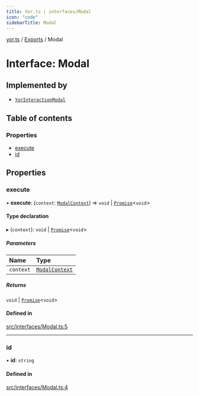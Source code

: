 ```yaml
---
title: Yor.ts | interfaces/Modal
icon: "code"
sidebarTitle: Modal
---
```

[yor.ts](../README) / [Exports](../modules) / Modal

# Interface: Modal

## Implemented by

- [`YorInteractionModal`](../classes/YorInteractionModal)

## Table of contents

### Properties

- [execute](Modal#execute)
- [id](Modal#id)

## Properties

### execute

• **execute**: (`context`: [`ModalContext`](../classes/ModalContext)) => `void` \| [`Promise`]( https://developer.mozilla.org/docs/Web/JavaScript/Reference/Global_Objects/Promise )\<`void`\>

#### Type declaration

▸ (`context`): `void` \| [`Promise`]( https://developer.mozilla.org/docs/Web/JavaScript/Reference/Global_Objects/Promise )\<`void`\>

##### Parameters

| Name | Type |
| :------ | :------ |
| `context` | [`ModalContext`](../classes/ModalContext) |

##### Returns

`void` \| [`Promise`]( https://developer.mozilla.org/docs/Web/JavaScript/Reference/Global_Objects/Promise )\<`void`\>

#### Defined in

[src/interfaces/Modal.ts:5](https://github.com/OreOreki/interactions.ts/blob/17758ff/src/interfaces/Modal.ts#L5)

___

### id

• **id**: `string`

#### Defined in

[src/interfaces/Modal.ts:4](https://github.com/OreOreki/interactions.ts/blob/17758ff/src/interfaces/Modal.ts#L4)
